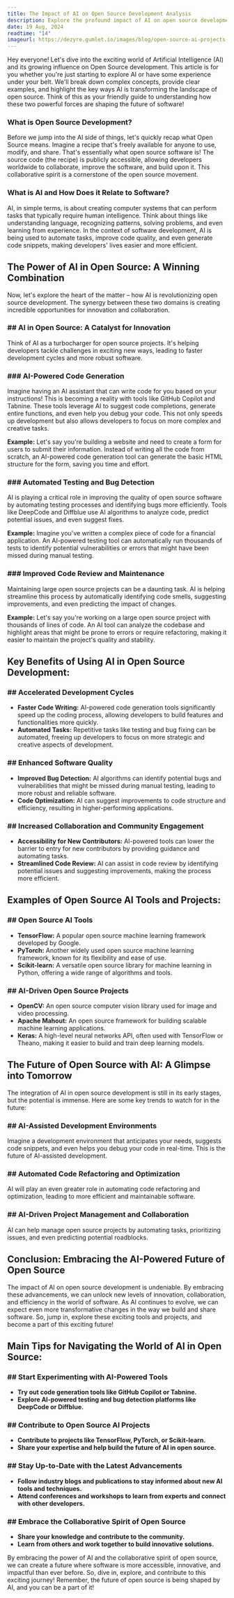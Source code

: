 ```yaml
---
title: The Impact of AI on Open Source Development Analysis
description: Explore the profound impact of AI on open source development, from enhancing collaboration to driving innovation, in this comprehensive analysis
date: 19 Aug, 2024
readtime: "14"
imageurl: https://dezyre.gumlet.io/images/blog/open-source-ai-projects-for-beginners-github/ai_open_source_projects.webp?w=376&dpr=2.6
---
```


Hey everyone!  Let's dive into the exciting world of Artificial Intelligence (AI) and its growing influence on Open Source development.  This article is for you whether you're just starting to explore AI or have some experience under your belt. We'll break down complex concepts, provide clear examples, and highlight the key ways AI is transforming the landscape of open source. Think of this as your friendly guide to understanding how these two powerful forces are shaping the future of software!

###  What is Open Source Development?

Before we jump into the AI side of things, let's quickly recap what Open Source means.  Imagine a recipe that's freely available for anyone to use, modify, and share.  That's essentially what open source software is! The source code (the recipe) is publicly accessible, allowing developers worldwide to collaborate, improve the software, and build upon it. This collaborative spirit is a cornerstone of the open source movement.

### What is AI and How Does it Relate to Software?

AI, in simple terms, is about creating computer systems that can perform tasks that typically require human intelligence. Think about things like understanding language, recognizing patterns, solving problems, and even learning from experience.  In the context of software development, AI is being used to automate tasks, improve code quality, and even generate code snippets, making developers' lives easier and more efficient.

##  The Power of AI in Open Source: A Winning Combination

Now, let's explore the heart of the matter – how AI is revolutionizing open source development.  The synergy between these two domains is creating incredible opportunities for innovation and collaboration.

### ## AI in Open Source:  A Catalyst for Innovation

Think of AI as a turbocharger for open source projects.  It's helping developers tackle challenges in exciting new ways, leading to faster development cycles and more robust software.

### ###  AI-Powered Code Generation

Imagine having an AI assistant that can write code for you based on your instructions!  This is becoming a reality with tools like GitHub Copilot and Tabnine.  These tools leverage AI to suggest code completions, generate entire functions, and even help you debug your code.  This not only speeds up development but also allows developers to focus on more complex and creative tasks.

**Example:**  Let's say you're building a website and need to create a form for users to submit their information.  Instead of writing all the code from scratch, an AI-powered code generation tool can generate the basic HTML structure for the form, saving you time and effort.

### ###  Automated Testing and Bug Detection

AI is playing a critical role in improving the quality of open source software by automating testing processes and identifying bugs more efficiently.  Tools like DeepCode and Diffblue use AI algorithms to analyze code, predict potential issues, and even suggest fixes.

**Example:**  Imagine you've written a complex piece of code for a financial application.  An AI-powered testing tool can automatically run thousands of tests to identify potential vulnerabilities or errors that might have been missed during manual testing.

### ###  Improved Code Review and Maintenance

Maintaining large open source projects can be a daunting task.  AI is helping streamline this process by automatically identifying code smells, suggesting improvements, and even predicting the impact of changes.

**Example:**  Let's say you're working on a large open source project with thousands of lines of code.  An AI tool can analyze the codebase and highlight areas that might be prone to errors or require refactoring, making it easier to maintain the project's quality and stability.


##  Key Benefits of Using AI in Open Source Development:

### ##  Accelerated Development Cycles

* **Faster Code Writing:** AI-powered code generation tools significantly speed up the coding process, allowing developers to build features and functionalities more quickly.
* **Automated Tasks:**  Repetitive tasks like testing and bug fixing can be automated, freeing up developers to focus on more strategic and creative aspects of development.

### ##  Enhanced Software Quality

* **Improved Bug Detection:** AI algorithms can identify potential bugs and vulnerabilities that might be missed during manual testing, leading to more robust and reliable software.
* **Code Optimization:** AI can suggest improvements to code structure and efficiency, resulting in higher-performing applications.

### ##  Increased Collaboration and Community Engagement

* **Accessibility for New Contributors:** AI-powered tools can lower the barrier to entry for new contributors by providing guidance and automating tasks.
* **Streamlined Code Review:** AI can assist in code review by identifying potential issues and suggesting improvements, making the process more efficient.

##  Examples of Open Source AI Tools and Projects:

### ##  Open Source AI Tools

* **TensorFlow:**  A popular open source machine learning framework developed by Google.
* **PyTorch:**  Another widely used open source machine learning framework, known for its flexibility and ease of use.
* **Scikit-learn:**  A versatile open source library for machine learning in Python, offering a wide range of algorithms and tools.

### ##  AI-Driven Open Source Projects

* **OpenCV:**  An open source computer vision library used for image and video processing.
* **Apache Mahout:**  An open source framework for building scalable machine learning applications.
* **Keras:**  A high-level neural networks API, often used with TensorFlow or Theano, making it easier to build and train deep learning models.

##  The Future of Open Source with AI: A Glimpse into Tomorrow

The integration of AI in open source development is still in its early stages, but the potential is immense.  Here are some key trends to watch for in the future:

### ##  AI-Assisted Development Environments

Imagine a development environment that anticipates your needs, suggests code snippets, and even helps you debug your code in real-time. This is the future of AI-assisted development.

### ##  Automated Code Refactoring and Optimization

AI will play an even greater role in automating code refactoring and optimization, leading to more efficient and maintainable software.

### ##  AI-Driven Project Management and Collaboration

AI can help manage open source projects by automating tasks, prioritizing issues, and even predicting potential roadblocks.

##  Conclusion:  Embracing the AI-Powered Future of Open Source

The impact of AI on open source development is undeniable.  By embracing these advancements, we can unlock new levels of innovation, collaboration, and efficiency in the world of software.  As AI continues to evolve, we can expect even more transformative changes in the way we build and share software.  So, jump in, explore these exciting tools and projects, and become a part of this exciting future!

##  Main Tips for Navigating the World of AI in Open Source:

### ##  Start Experimenting with AI-Powered Tools

* **Try out code generation tools like GitHub Copilot or Tabnine.**
* **Explore AI-powered testing and bug detection platforms like DeepCode or Diffblue.**

### ##  Contribute to Open Source AI Projects

* **Contribute to projects like TensorFlow, PyTorch, or Scikit-learn.**
* **Share your expertise and help build the future of AI in open source.**

### ##  Stay Up-to-Date with the Latest Advancements

* **Follow industry blogs and publications to stay informed about new AI tools and techniques.**
* **Attend conferences and workshops to learn from experts and connect with other developers.**

### ##  Embrace the Collaborative Spirit of Open Source

* **Share your knowledge and contribute to the community.**
* **Learn from others and work together to build innovative solutions.**


By embracing the power of AI and the collaborative spirit of open source, we can create a future where software is more accessible, innovative, and impactful than ever before.  So, dive in, explore, and contribute to this exciting journey! Remember, the future of open source is being shaped by AI, and you can be a part of it!